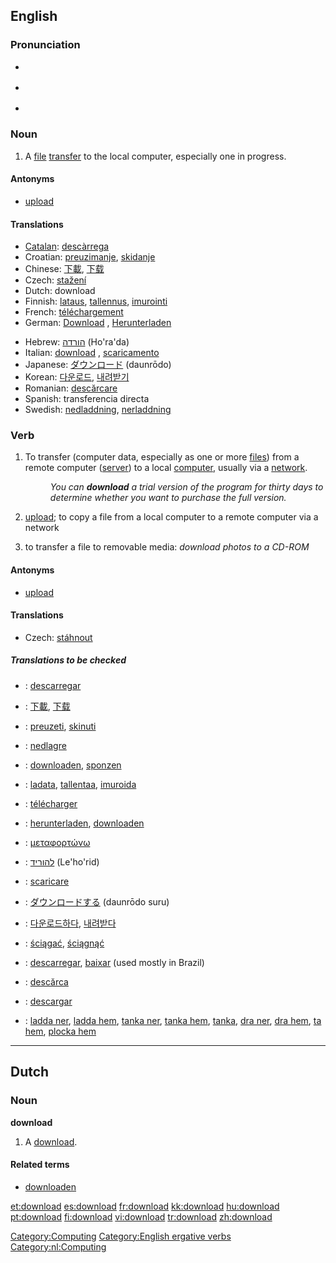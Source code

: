 {{see|Download}}
==English==

===Pronunciation===
*{{italbrac|[[RP]]}} {{IPA|/ˌdaʊnˈləʊd/}}
*{{italbrac|US}} {{IPA|/ˈdaʊnˌloʊd/}}
*{{audio|en-us-download.ogg|Audio (US)}}

===Noun===
{{en-noun}}

# A [[file]] [[transfer]] to the local computer, especially one in progress.

====Antonyms====
*[[upload]]

====Translations====
{{trans-top|file transfer to the local computer}}
*[[Catalan]]: [[descàrrega]]
*Croatian: [[preuzimanje]], [[skidanje]]
*Chinese: [[下載]], [[下载]]
*Czech: [[stažení]] {{n}}
*Dutch: download {{m}}
*Finnish: [[lataus]], [[tallennus]], [[imurointi]] {{italbrac|slang}}
*French: [[téléchargement]] {{m}}
*German: [[Download]] {{m}}, [[Herunterladen]] {{n}}
{{trans-mid}}
*Hebrew: [[הורדה]] (Ho'ra'da) {{f}}
*Italian: [[download#Italian|download]] {{m}}, [[scaricamento]] {{m}}
*Japanese: [[ダウンロード]] (daunrōdo)
*Korean: [[다운로드]], [[내려받기]]
*Romanian: [[descărcare]] {{f}}
*Spanish: transferencia directa
*Swedish: [[nedladdning]], [[nerladdning]]
{{trans-bottom}}

===Verb===
{{en-verb}}

# {{transitive}}To transfer (computer data, especially as one or more [[file|files]]) from a remote computer ([[server]]) to a local [[computer]], usually via a [[network]].
#: ''You can '''download''' a trial version of the program for thirty days to determine whether you want to purchase the full version.''
# {{context|transitive|nonstandard}} [[upload]]; to copy a file from a local computer to a remote computer via a network
# {{context|transitive|nonstandard}} to transfer a file to removable media: ''download photos to a CD-ROM''

====Antonyms====
*[[upload]]

====Translations====
{{trans-top|to transfer data from a remote computer to a local one}}
*Czech: [[stáhnout]]
{{trans-mid}}
{{trans-bottom}}

=====Translations to be checked=====
{{checktrans}}

*{{ttbc|Catalan}}: [[descarregar]]
*{{ttbc|Chinese}}: [[下載]], [[下载]]
*{{ttbc|Croatian}}: [[preuzeti]], [[skinuti]]
*{{ttbc|Danish}}: [[nedlagre]]
*{{ttbc|Dutch}}: [[downloaden]], [[sponzen]]
*{{ttbc|Finnish}}: [[ladata]], [[tallentaa]], [[imuroida]] {{italbrac|slang}}
*{{ttbc|French}}: [[télécharger]]
*{{ttbc|German}}: [[herunterladen]], [[downloaden]]
*{{ttbc|Greek}}: [[μεταφορτώνω]]
*{{ttbc|Hebrew}}: [[להוריד]] (Le'ho'rid)

*{{ttbc|Italian}}: [[scaricare]]
*{{ttbc|Japanese}}: [[ダウンロードする]] (daunrōdo suru)
*{{ttbc|Korean}}: [[다운로드하다]], [[내려받다]]
*{{ttbc|Polish}}: [[ściągać]], [[ściągnąć]]
*{{ttbc|Portuguese}}: [[descarregar]], [[baixar]] (used mostly in Brazil)
*{{ttbc|Romanian}}: [[descărca]]
*{{ttbc|Spanish}}: [[descargar]]
*{{ttbc|Swedish}}: [[ladda ner]], [[ladda hem]], [[tanka ner]], [[tanka hem]], [[tanka]], [[dra ner]], [[dra hem]], [[ta hem]], [[plocka hem]]


[[Category:Computing]]
[[Category:English ergative verbs]]

----

==Dutch==

===Noun===
'''download''' {{m}}

# A [[#English|download]].

====Related terms====
*[[downloaden]]

[[Category:nl:Computing]]

[[et:download]]
[[es:download]]
[[fr:download]]
[[kk:download]]
[[hu:download]]
[[pt:download]]
[[fi:download]]
[[vi:download]]
[[tr:download]]
[[zh:download]]